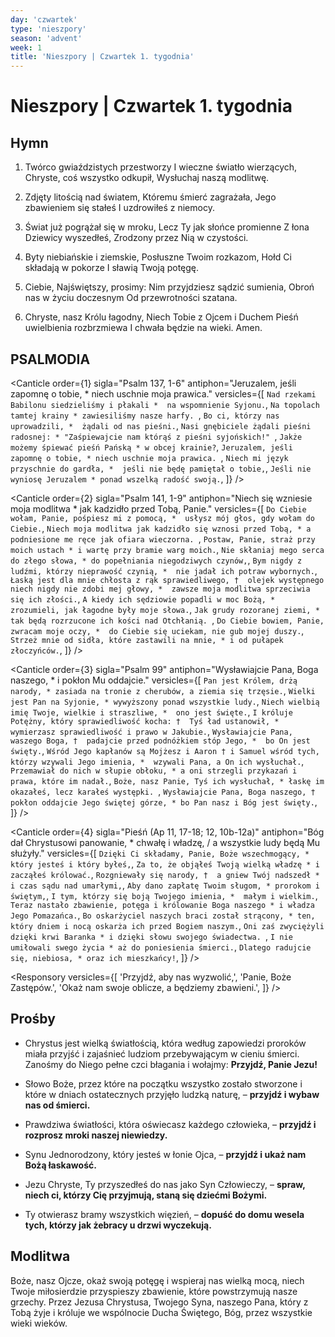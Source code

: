 ```yaml
---
day: 'czwartek'
type: 'nieszpory'
season: 'advent'
week: 1
title: 'Nieszpory | Czwartek 1. tygodnia'
---
```


# Nieszpory | Czwartek 1. tygodnia

<OpeningVersicle />

## Hymn

1. Twórco gwiaździstych przestworzy
   I wieczne światło wierzących,
   Chryste, coś wszystko odkupił,
   Wysłuchaj naszą modlitwę.

2. Zdjęty litością nad światem,
   Któremu śmierć zagrażała,
   Jego zbawieniem się stałeś
   I uzdrowiłeś z niemocy.

3. Świat już pogrążał się w mroku,
   Lecz Ty jak słońce promienne
   Z łona Dziewicy wyszedłeś,
   Zrodzony przez Nią w czystości.

4. Byty niebiańskie i ziemskie,
   Posłuszne Twoim rozkazom,
   Hołd Ci składają w pokorze
   I sławią Twoją potęgę.

5. Ciebie, Najświętszy, prosimy:
   Nim przyjdziesz sądzić sumienia,
   Obroń nas w życiu doczesnym
   Od przewrotności szatana.

6. Chryste, nasz Królu łagodny,
   Niech Tobie z Ojcem i Duchem
   Pieśń uwielbienia rozbrzmiewa
   I chwała będzie na wieki. Amen.

## PSALMODIA

<Canticle
  order={1}
  sigla="Psalm 137, 1-6"
  antiphon="Jeruzalem, jeśli zapomnę o tobie, * niech uschnie moja prawica."
  versicles={[
    `Nad rzekami Babilonu siedzieliśmy i płakali * 
na wspomnienie Syjonu.`,
    `Na topolach tamtej krainy *
zawiesiliśmy nasze harfy. `,
    `Bo ci, którzy nas uprowadzili, * 
żądali od nas pieśni.`,
    `Nasi gnębiciele żądali pieśni radosnej: *
"Zaśpiewajcie nam którąś z pieśni syjońskich!" `,
    `Jakże możemy śpiewać pieśń Pańską *
w obcej krainie?`,
    `Jeruzalem, jeśli zapomnę o tobie, *
niech uschnie moja prawica. `,
    `Niech mi język przyschnie do gardła, * 
jeśli nie będę pamiętał o tobie,`,
    `Jeśli nie wyniosę Jeruzalem *
ponad wszelką radość swoją.`,
  ]}
/>

<Canticle
  order={2}
  sigla="Psalm 141, 1-9"
  antiphon="Niech się wzniesie moja modlitwa * jak kadzidło przed Tobą, Panie."
  versicles={[
    `Do Ciebie wołam, Panie, pośpiesz mi z pomocą, * 
usłysz mój głos, gdy wołam do Ciebie.`,
    `Niech moja modlitwa jak kadzidło się wznosi przed Tobą, *
a podniesione me ręce jak ofiara wieczorna. `,
    `Postaw, Panie, straż przy moich ustach *
i wartę przy bramie warg moich.`,
    `Nie skłaniaj mego serca do złego słowa, *
do popełniania niegodziwych czynów,`,
    `Bym nigdy z ludźmi, którzy nieprawość czynią, * 
nie jadał ich potraw wybornych.`,
    `Łaską jest dla mnie chłosta z rąk sprawiedliwego, † 
olejek występnego niech nigdy nie zdobi mej głowy, * 
zawsze moja modlitwa sprzeciwia się ich złości.`,
    `A kiedy ich sędziowie popadli w moc Bożą, * 
zrozumieli, jak łagodne były moje słowa.`,
    `Jak grudy rozoranej ziemi, *
tak będą rozrzucone ich kości nad Otchłanią. `,
    `Do Ciebie bowiem, Panie, zwracam moje oczy, * 
do Ciebie się uciekam, nie gub mojej duszy.`,
    `Strzeż mnie od sidła, które zastawili na mnie, *
i od pułapek złoczyńców.`,
  ]}
/>

<Canticle
  order={3}
  sigla="Psalm 99"
  antiphon="Wysławiajcie Pana, Boga naszego, * i pokłon Mu oddajcie."
  versicles={[
    `Pan jest Królem, drżą narody, *
zasiada na tronie z cherubów, a ziemia się trzęsie.`,
    `Wielki jest Pan na Syjonie, *
wywyższony ponad wszystkie ludy.`,
    `Niech wielbią imię Twoje, wielkie i straszliwe, * 
ono jest święte.`,
    `I króluje Potężny, który sprawiedliwość kocha: † 
Tyś ład ustanowił, *
wymierzasz sprawiedliwość i prawo w Jakubie.`,
    `Wysławiajcie Pana, waszego Boga, † 
padajcie przed podnóżkiem stóp Jego, * 
bo On jest święty.`,
    `Wśród Jego kapłanów są Mojżesz i Aaron †
i Samuel wśród tych, którzy wzywali Jego imienia, * 
wzywali Pana, a On ich wysłuchał.`,
    `Przemawiał do nich w słupie obłoku, *
a oni strzegli przykazań i prawa, które im nadał.`,
    `Boże, nasz Panie, Tyś ich wysłuchał, *
łaskę im okazałeś, lecz karałeś występki. `,
    `Wysławiajcie Pana, Boga naszego, †
pokłon oddajcie Jego świętej górze, *
bo Pan nasz i Bóg jest święty.`,
  ]}
/>

<Canticle
  order={4}
  sigla="Pieśń (Ap 11, 17-18; 12, 10b-12a)"
  antiphon="Bóg dał Chrystusowi panowanie, * chwałę i władzę, / a wszystkie ludy będą Mu służyły."
  versicles={[
    `Dzięki Ci składamy, Panie, Boże wszechmogący, * 
który jesteś i który byłeś,`,
    `Za to, że objąłeś Twoją wielką władzę *
i zacząłeś królować.`,
    `Rozgniewały się narody, † 
a gniew Twój nadszedł *
i czas sądu nad umarłymi,`,
    `Aby dano zapłatę Twoim sługom, *
prorokom i świętym,`,
    `I tym, którzy się boją Twojego imienia, * 
małym i wielkim.`,
    `Teraz nastało zbawienie, potęga i królowanie Boga naszego *
i władza Jego Pomazańca.`,
    `Bo oskarżyciel naszych braci został strącony, *
ten, który dniem i nocą oskarża ich przed Bogiem naszym.`,
    `Oni zaś zwyciężyli dzięki krwi Baranka *
i dzięki słowu swojego świadectwa. `,
    `I nie umiłowali swego życia *
aż do poniesienia śmierci.`,
    `Dlatego radujcie się, niebiosa, *
oraz ich mieszkańcy!`,
  ]}
/>

<Passage
  sigla="Jk 5, 7-8.9"
  passage="Trwajcie więc cierpliwie, aż do przyjścia Pana. Oto rolnik czeka wytrwale na cenny plon ziemi, dopóki nie spadnie deszcz wczesny i późny. Tak i wy bądźcie cierpliwi i umacniajcie serca wasze, bo przyjście Pana jest już bliskie. Oto sędzia stoi przed drzwiami."
/>

<Responsory
  versicles={[
    'Przyjdź, aby nas wyzwolić,',
    'Panie, Boże Zastępów.',
    'Okaż nam swoje oblicze, a będziemy zbawieni.',
  ]}
/>

<Magnificat antiphon="Błogosławiona jesteś między niewiastami * i błogosławiony owoc Twojego łona." />

## Prośby

- Chrystus jest wielką światłością, która według zapowiedzi proroków miała przyjść i zajaśnieć ludziom przebywającym w cieniu śmierci. Zanośmy do Niego pełne czci błagania i wołajmy: **Przyjdź, Panie Jezu!**

- Słowo Boże, przez które na początku wszystko zostało stworzone i które w dniach ostatecznych przyjęło ludzką naturę, – **przyjdź i wybaw nas od śmierci.**

- Prawdziwa światłości, która oświecasz każdego człowieka, – **przyjdź i rozprosz mroki naszej niewiedzy.**

- Synu Jednorodzony, który jesteś w łonie Ojca, – **przyjdź i ukaż nam Bożą łaskawość.**

- Jezu Chryste, Ty przyszedłeś do nas jako Syn Człowieczy, – **spraw, niech ci, którzy Cię przyjmują, staną się dziećmi Bożymi.**

- Ty otwierasz bramy wszystkich więzień, – **dopuść do domu wesela tych, którzy jak żebracy u drzwi wyczekują.**

<CustomIntercessions />

<KyrieEleison />

<LordsPrayer />

## Modlitwa

Boże, nasz Ojcze, okaż swoją potęgę i wspieraj nas wielką mocą, niech Twoje miłosierdzie przyspieszy zbawienie, które powstrzymują nasze grzechy. Przez Jezusa Chrystusa, Twojego Syna, naszego Pana, który z Tobą żyje i króluje we wspólnocie Ducha Świętego, Bóg, przez wszystkie wieki wieków.

<Amen />

<BlessingAndConcludingVersicle />

<SalveRegina />

